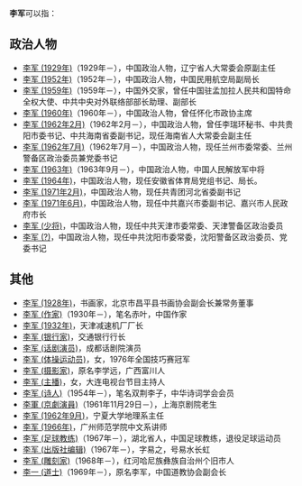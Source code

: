 '''李军'''可以指：

== 政治人物 ==
* [[李军_(1929年)|李军 (1929年)]]（1929年－），中国政治人物，辽宁省人大常委会原副主任
* [[李军_(1952年)|李军 (1952年)]]（1952年－），中国政治人物，中国民用航空局副局长
* [[李军_(1959年)|李军 (1959年)]]（1959年－），中国外交家，曾任中国驻孟加拉人民共和国特命全权大使、中共中央对外联络部部长助理、副部长
* [[李军_(1960年)|李军 (1960年)]]（1960年－），中国政治人物，曾任怀化市政协主席
* [[李军_(1962年2月)|李军 (1962年2月)]]（1962年2月－），中国政治人物，曾任李瑞环秘书、中共贵阳市委书记、中共海南省委副书记，现任海南省人大常委会副主任
* [[李军_(1962年7月)|李军 (1962年7月)]]（1962年7月－），中国政治人物，现任兰州市委常委、兰州警备区政治委员兼党委书记
* [[李军_(1963年)|李军 (1963年)]]（1963年9月－），中国政治人物，中国人民解放军中将
* [[李军_(1964年)|李军 (1964年)]]，中国政治人物，现任安徽省体育局党组书记、局长。
* [[李军_(1971年2月)|李军 (1971年2月)]]，中国政治人物，现任共青团河北省委副书记
* [[李军_(1971年6月)|李军 (1971年6月)]]，中国政治人物，现任中共嘉兴市委副书记、嘉兴市人民政府市长
* [[李军_(少将)|李军 (少将)]]，中国政治人物，现任中共天津市委常委、天津警备区政治委员
* [[李军_(?)|李军 (?)]]，中国政治人物，现任中共沈阳市委常委，沈阳警备区政治委员、党委书记

== 其他 ==
* [[李军_(1928年)|李军 (1928年)]]，书画家，北京市昌平县书画协会副会长兼常务董事
* [[李军_(作家)|李军 (作家)]]（1930年－），笔名赤叶，中国作家
* [[李军_(1932年)|李军 (1932年)]]，天津减速机厂厂长
* [[李军_(银行家)|李军 (银行家)]]，交通银行行长
* [[李军_(话剧演员)|李军 (话剧演员)]]，成都话剧院演员
* [[李军_(体操运动员)|李军 (体操运动员)]]，女，1976年全国技巧赛冠军
* [[李军_(摄影家)|李军 (摄影家)]]，原名李学远，广西富川人
* [[李军_(主播)|李军 (主播)]]，女，大连电视台节目主持人
* [[李军_(诗人)|李军 (诗人)]]（1954年－），笔名双荆李子，中华诗词学会会员
* [[李軍_(京劇演員)|李軍 (京劇演員)]]（1961年11月29日－），上海京剧院老生
* [[李军_(1962年9月)|李军 (1962年9月)]]，宁夏大学地理系主任
* [[李军_(1966年)|李军 (1966年)]]，广州师范学院中文系讲师
* [[李军_(足球教练)|李军 (足球教练)]]（1967年－），湖北省人，中国足球教练，退役足球运动员
* [[李军_(出版社编辑)|李军 (出版社编辑)]]（1967年－），字易之，号易水长虹
* [[李军_(雕刻家)|李军 (雕刻家)]]（1968年－），红河哈尼族彝族自治州个旧市人
* [[李一_(道士)|李一 (道士)]]（1969年－），原名李军，中国道教协会副会长
{{Disambiguation|J|Cat=二字李姓人名消歧義}}